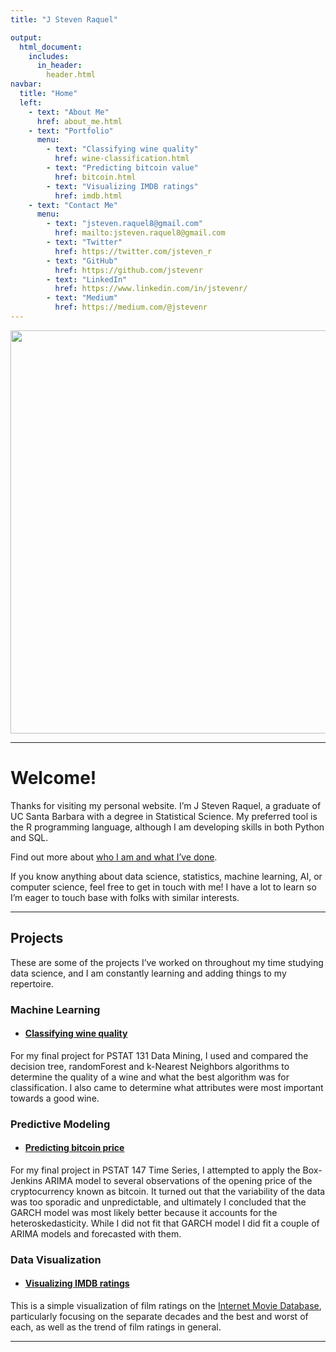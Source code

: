 ```yaml
---
title: "J Steven Raquel"

output:
  html_document:
    includes:
      in_header: 
        header.html
navbar:
  title: "Home"
  left:
    - text: "About Me"
      href: about_me.html
    - text: "Portfolio"
      menu:
        - text: "Classifying wine quality"
          href: wine-classification.html
        - text: "Predicting bitcoin value"
          href: bitcoin.html
        - text: "Visualizing IMDB ratings"
          href: imdb.html 
    - text: "Contact Me"
      menu:
        - text: "jsteven.raquel8@gmail.com"
          href: mailto:jsteven.raquel8@gmail.com
        - text: "Twitter"
          href: https://twitter.com/jsteven_r
        - text: "GitHub"
          href: https://github.com/jstevenr
        - text: "LinkedIn"
          href: https://www.linkedin.com/in/jstevenr/
        - text: "Medium"
          href: https://medium.com/@jstevenr
---
```


<center><img src="images/banner-beach.png" width="645px"></center>

----

# Welcome!

Thanks for visiting my personal website. I'm J Steven Raquel, a graduate of UC Santa Barbara with a degree in Statistical Science. My preferred tool is the R programming language, although I am developing skills in both Python and SQL. 

Find out more about [who I am and what I've done](about_me.html).

If you know anything about data science, statistics, machine learning, AI, or computer science, feel free to get in touch with me! I have a lot to learn so I'm eager to touch base with folks with similar interests. 

----

## Projects  

These are some of the projects I've worked on throughout my time studying data science, and I am constantly learning and adding things to my repertoire.

### Machine Learning

* #### [Classifying wine quality](wine-classification.html)

For my final project for PSTAT 131 Data Mining, I used and compared the decision tree, randomForest and k-Nearest Neighbors algorithms to determine the quality of a wine and what the best algorithm was for classification. I also came to determine what attributes were most important towards a good wine.

### Predictive Modeling

* #### [Predicting bitcoin price](bitcoin.html)

For my final project in PSTAT 147 Time Series, I attempted to apply the Box-Jenkins ARIMA model to several observations of the opening price of the cryptocurrency known as bitcoin. It turned out that the variability of the data was too sporadic and unpredictable, and ultimately I concluded that the GARCH model was most likely better because it accounts for the heteroskedasticity. While I did not fit that GARCH model I did fit a couple of ARIMA models and forecasted with them.

### Data Visualization

* #### [Visualizing IMDB ratings](imdb.html)

This is a simple visualization of film ratings on the [Internet Movie Database](imdb.com), particularly focusing on the separate decades and the best and worst of each, as well as the trend of film ratings in general.

----

